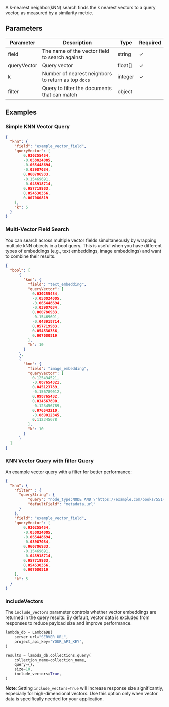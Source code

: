 A k-nearest neighbor(kNN) search finds the k nearest vectors to a query vector, as measured by a similarity metric.

## Parameters

| Parameter     | Description                                         | Type     | Required |
| ------------- | --------------------------------------------------- | -------  | -------- |
| field         | The name of the vector field to search against      | string   | ✓        |
| queryVector   | Query vector                                        | float[]  | ✓        |
| k             | Number of nearest neighbors to return as top `docs` | integer  | ✓        |
| filter        | Query to filter the documents that can match        | object   |          |


## Examples

### Simple KNN Vector Query

```json
{
  "knn": {
    "field": "example_vector_field",
    "queryVector": [
        0.030255454,
        -0.058824085,
        -0.065448694,
        -0.03987034,
        0.060786933,
        -0.15469691,
        -0.043918714,
        0.057719983,
        0.054530356,
        0.007080819
    ],
    "k": 5
  }
}
```

### Multi-Vector Field Search

You can search across multiple vector fields simultaneously by wrapping multiple kNN objects in a bool query. This is useful when you have different types of embeddings (e.g., text embeddings, image embeddings) and want to combine their results.

```json
{
  "bool": [
      {
        "knn": {
          "field": "text_embedding",
          "queryVector": [
            0.030255454,
            -0.058824085,
            -0.065448694,
            -0.03987034,
            0.060786933,
            -0.15469691,
            -0.043918714,
            0.057719983,
            0.054530356,
            0.007080819
          ],
          "k": 10
        }
      },
      {
        "knn": {
          "field": "image_embedding", 
          "queryVector": [
            0.125434521,
            -0.087654321,
            0.045123789,
            -0.156789012,
            0.098765432,
            0.034567890,
            -0.123456789,
            0.076543210,
            -0.089012345,
            0.112345678
          ],
          "k": 10
        }
      }
  ]
}
```

### KNN Vector Query with filter Query

An example vector query with a filter for better performance:

```json
{
  "knn": {
    "filter" : {
      "queryString": {
          "query": "node_type:NODE AND \"https://example.com/books/5514276\"",
          "defaultField": "metadata.url"
      }
    },
    "field": "example_vector_field",
    "queryVector": [
        0.030255454,
        -0.058824085,
        -0.065448694,
        -0.03987034,
        0.060786933,
        -0.15469691,
        -0.043918714,
        0.057719983,
        0.054530356,
        0.007080819
    ],
    "k": 5
  }
}
```

### includeVectors

The `include_vectors` parameter controls whether vector embeddings are returned in the query results. By default, vector data is excluded from responses to reduce payload size and improve performance.

```python python
lambda_db = LambdaDB(
    server_url="SERVER_URL",
    project_api_key="YOUR_API_KEY",
)

results = lambda_db.collections.query(
    collection_name=collection_name,
    query={},
    size=10,
    include_vectors=True,
)
```

**Note**: Setting `include_vectors=True` will increase response size significantly, especially for high-dimensional vectors. Use this option only when vector data is specifically needed for your application.
